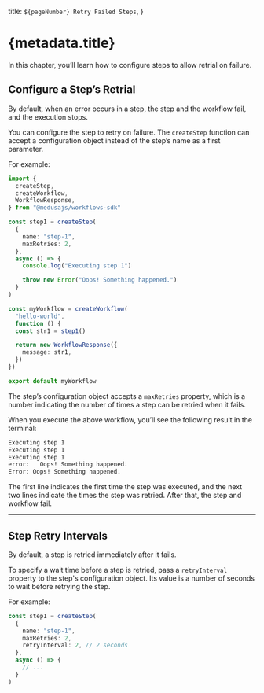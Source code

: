  title: `${pageNumber} Retry Failed Steps`,
}

# {metadata.title}

In this chapter, you’ll learn how to configure steps to allow retrial on failure.

## Configure a Step’s Retrial

By default, when an error occurs in a step, the step and the workflow fail, and the execution stops.

You can configure the step to retry on failure. The `createStep` function can accept a configuration object instead of the step’s name as a first parameter.

For example:

```ts title="src/workflows/hello-world.ts" highlights={[["10"]]} collapsibleLines="1-6" expandButtonLabel="Show Imports"
import { 
  createStep, 
  createWorkflow,
  WorkflowResponse,
} from "@medusajs/workflows-sdk"

const step1 = createStep(
  {
    name: "step-1",
    maxRetries: 2,
  },
  async () => {
    console.log("Executing step 1")

    throw new Error("Oops! Something happened.")
  }
)

const myWorkflow = createWorkflow(
  "hello-world", 
  function () {
  const str1 = step1()

  return new WorkflowResponse({
    message: str1,
  })
})

export default myWorkflow
```

The step’s configuration object accepts a `maxRetries` property, which is a number indicating the number of times a step can be retried when it fails.

When you execute the above workflow, you’ll see the following result in the terminal:

```bash
Executing step 1
Executing step 1
Executing step 1
error:   Oops! Something happened.
Error: Oops! Something happened.
```

The first line indicates the first time the step was executed, and the next two lines indicate the times the step was retried. After that, the step and workflow fail.

---

## Step Retry Intervals

By default, a step is retried immediately after it fails.

To specify a wait time before a step is retried, pass a `retryInterval` property to the step's configuration object. Its value is a number of seconds to wait before retrying the step.

For example:

```ts title="src/workflows/hello-world.ts" highlights={[["5"]]}
const step1 = createStep(
  {
    name: "step-1",
    maxRetries: 2,
    retryInterval: 2, // 2 seconds
  },
  async () => {
    // ...
  }
)
```

